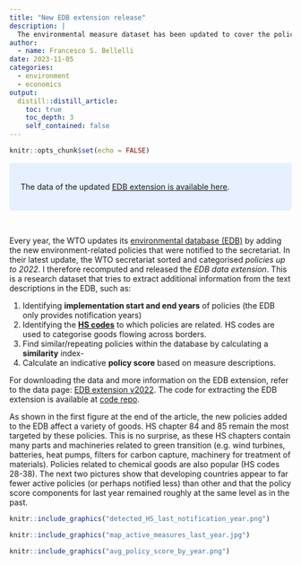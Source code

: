 ```yaml
---
title: "New EDB extension release"
description: |
  The environmental measure dataset has been updated to cover the policies notified to WTO up to 2022.
author:
  - name: Francesco S. Bellelli
date: 2023-11-05
categories: 
  - environment
  - economics
output:
  distill::distill_article:
    toc: true
    toc_depth: 3
    self_contained: false
---
```



```r
knitr::opts_chunk$set(echo = FALSE)
```



<style>
div.blue { background-color:#e6f0ff; border-radius: 5px; padding: 20px;}
</style>
<div class = "blue">

The data of the updated [EDB extension is available here](https://fbellelli.com/EDB-data.html).

</div>
<br>

Every year, the WTO updates its [environmental database (EDB)](https://edb.wto.org/) by adding the new environment-related policies that were notified to the secretariat. In their latest update, the WTO secretariat sorted and categorised *policies up to 2022*. I therefore recomputed and released the *EDB data extension*. This is a research dataset that tries to extract additional information from the text descriptions in the EDB, such as:

1) Identifying **implementation start and end years** of policies (the EDB only provides notification years)
2) Identifying the **[HS codes](https://en.wikipedia.org/wiki/Harmonized_System)** to which policies are related. HS codes are used to categorise goods flowing across borders.
3) Find similar/repeating policies within the database by calculating a **similarity** index-
4) Calculate an indicative **policy score** based on measure descriptions.

For downloading the data and more information on the EDB extension, refer to the data page:  [EDB extension v2022](https://fbellelli.com/EDB-data.html). The code for extracting the EDB extension is available at [code repo](https://github.com/fbellelli/EDB_extension_code).

As shown in the first figure at the end of the article, the new policies added to the EDB affect a variety of goods.  HS chapter 84 and 85 remain the most targeted by these policies. This is no surprise, as these HS chapters contain many parts and machineries related to green transition (e.g. wind turbines, batteries, heat pumps, filters for carbon capture, machinery for treatment of materials). Policies related to chemical goods are also popular (HS codes 28-38). The next two pictures show that developing countries appear to far fewer active policies (or perhaps notified less) than other and that the policy score components for last year remained roughly at the same level as in the past.


```r
knitr::include_graphics("detected_HS_last_notification_year.png")
```

```r
knitr::include_graphics("map_active_measures_last_year.jpg")
```


```r
knitr::include_graphics("avg_policy_score_by_year.png")
```



